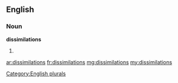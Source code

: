 ==English==

===Noun===
'''dissimilations'''

# {{plural of|[[dissimilation]]}}

[[Category:English plurals]]

[[ar:dissimilations]]
[[fr:dissimilations]]
[[mg:dissimilations]]
[[my:dissimilations]]